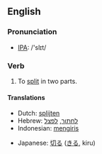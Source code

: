==English==
=== Pronunciation ===
*[[w:IPA|IPA]]: /'slɪt/

=== Verb ===
{{irregverb|'''to slit'''|'''[[slits]]'''|'''slit'''|'''slit'''|'''[[slitting]]'''}}

# To [[split]] in two parts.

==== Translations ====
{{top}}
*Dutch: [[splijten]]
*Hebrew: [[לחתוך]], [[לפצל]]
*Indonesian: [[iris|mengiris]]
{{mid}}
*Japanese: [[切る]] ([[きる]], kiru)
{{bottom}}